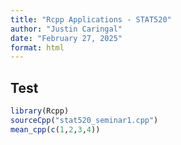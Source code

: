 ---
title: "Rcpp Applications - STAT520"
author: "Justin Caringal"
date: "February 27, 2025"
format: html
---

## Test

```{r}
library(Rcpp)
sourceCpp("stat520_seminar1.cpp")
mean_cpp(c(1,2,3,4))
```

